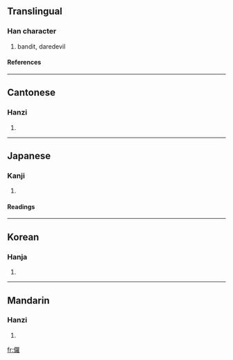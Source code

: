 {{see|罗}}

==Translingual==
===Han character===
{{Han char|rn=9|rad=人|as=19|sn=21|four=2621<sub>4</sub>|canj=人田中土 (OWLG)}}
# bandit, daredevil
====References====
{{Han ref|kx=0121.380|dkj=01313|dj=0257.020|hdz=10239.030|uh=5138|ud=20792|bh=C4D8|bd=50392}}
----
==Cantonese==
===Hanzi===
{{yue-hanzi|jyut=|y=lo4}}
# {{defn|Cantonese}}
----
==Japanese==
===Kanji===
{{ja-kanji|grade=|rs=人19}}
# {{defn|Japanese}}
====Readings====
{{ja-readings|on=[[ら]] (ra)|kun=[[さばく]] (sabaku)}}
----
==Korean==
===Hanja===
{{ko-hanja|hangeul=라|rv=ra|mr=ra}}
# {{defn|Korean}}
----
==Mandarin==
===Hanzi===
{{cmn-hanzi|pin=[[luó]] ([[luo2]])|wg=lo<sup>2</sup>}}
# {{defn|Mandarin}}

[[fr:儸]]